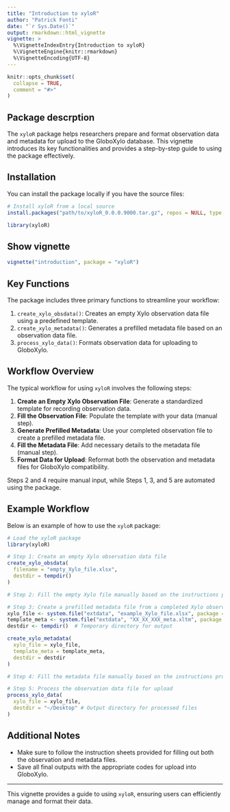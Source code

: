 ```yaml
---
title: "Introduction to xyloR"
author: "Patrick Fonti"
date: "`r Sys.Date()`"
output: rmarkdown::html_vignette
vignette: >
  %\VignetteIndexEntry{Introduction to xyloR}
  %\VignetteEngine{knitr::rmarkdown}
  %\VignetteEncoding{UTF-8}
---
```


```r
knitr::opts_chunk$set(
  collapse = TRUE,
  comment = "#>"
)
```

## Package descrption

The `xyloR` package helps researchers prepare and format observation data and metadata for upload to the GloboXylo database. This vignette introduces its key functionalities and provides a step-by-step guide to using the package effectively.

## Installation

You can install the package locally if you have the source files:

```r
# Install xyloR from a local source
install.packages("path/to/xyloR_0.0.0.9000.tar.gz", repos = NULL, type = "source")

library(xyloR)
```

## Show vignette
```r
vignette("introduction", package = "xyloR")
```

## Key Functions

The package includes three primary functions to streamline your workflow:

1. `create_xylo_obsdata()`: Creates an empty Xylo observation data file using a predefined template.
2. `create_xylo_metadata()`: Generates a prefilled metadata file based on an observation data file.
3. `process_xylo_data()`: Formats observation data for uploading to GloboXylo.

## Workflow Overview

The typical workflow for using `xyloR` involves the following steps:

1. **Create an Empty Xylo Observation File**: Generate a standardized template for recording observation data.
2. **Fill the Observation File**: Populate the template with your data (manual step).
3. **Generate Prefilled Metadata**: Use your completed observation file to create a prefilled metadata file.
4. **Fill the Metadata File**: Add necessary details to the metadata file (manual step).
5. **Format Data for Upload**: Reformat both the observation and metadata files for GloboXylo compatibility.

Steps 2 and 4 require manual input, while Steps 1, 3, and 5 are automated using the package.

## Example Workflow

Below is an example of how to use the `xyloR` package:

```r
# Load the xyloR package
library(xyloR)

# Step 1: Create an empty Xylo observation data file
create_xylo_obsdata(
  filename = "empty_Xylo_file.xlsx",
  destdir = tempdir()
)

# Step 2: Fill the empty Xylo file manually based on the instructions provided

# Step 3: Create a prefilled metadata file from a completed Xylo observation data file
xylo_file <- system.file("extdata", "example_Xylo_file.xlsx", package = "xyloR")
template_meta <- system.file("extdata", "XX_XX_XXX_meta.xltm", package = "xyloR")
destdir <- tempdir()  # Temporary directory for output

create_xylo_metadata(
  xylo_file = xylo_file,
  template_meta = template_meta,
  destdir = destdir
)

# Step 4: Fill the metadata file manually based on the instructions provided

# Step 5: Process the observation data file for upload
process_xylo_data(
  xylo_file = xylo_file,
  destdir = "~/Desktop" # Output directory for processed files
)
```

## Additional Notes

- Make sure to follow the instruction sheets provided for filling out both the observation and metadata files.
- Save all final outputs with the appropriate codes for upload into GloboXylo.

---

This vignette provides a guide to using `xyloR`, ensuring users can efficiently manage and format their data.
